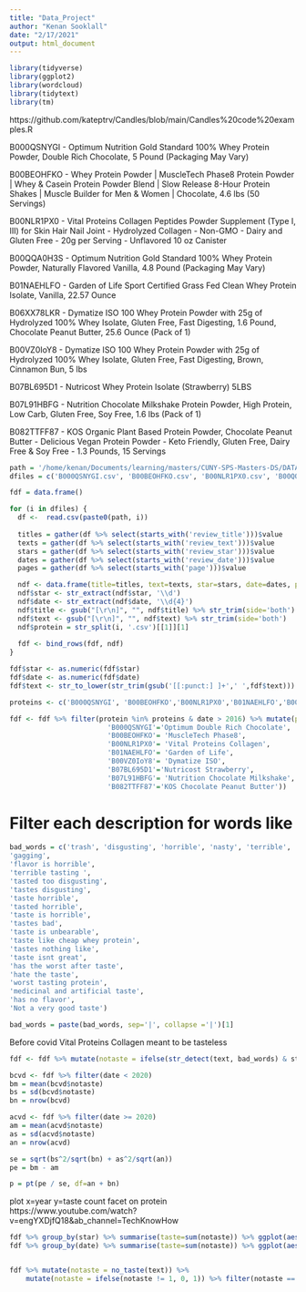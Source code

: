 ```yaml
---
title: "Data_Project"
author: "Kenan Sooklall"
date: "2/17/2021"
output: html_document
---
```


```r
library(tidyverse)
library(ggplot2)
library(wordcloud)
library(tidytext)
library(tm)
```
https://github.com/kateptrv/Candles/blob/main/Candles%20code%20examples.R


B000QSNYGI - Optimum Nutrition Gold Standard 100% Whey Protein Powder, Double Rich Chocolate, 5 Pound (Packaging May Vary)

B00BEOHFKO - Whey Protein Powder | MuscleTech Phase8 Protein Powder | Whey & Casein Protein Powder Blend | Slow Release 8-Hour Protein Shakes | Muscle Builder for Men & Women | Chocolate, 4.6 lbs (50 Servings)

B00NLR1PX0 - Vital Proteins Collagen Peptides Powder Supplement (Type I, III) for Skin Hair Nail Joint - Hydrolyzed Collagen - Non-GMO - Dairy and Gluten Free - 20g per Serving - Unflavored 10 oz Canister

B00QQA0H3S - Optimum Nutrition Gold Standard 100% Whey Protein Powder, Naturally Flavored Vanilla, 4.8 Pound (Packaging May Vary)

B01NAEHLFO - Garden of Life Sport Certified Grass Fed Clean Whey Protein Isolate, Vanilla, 22.57 Ounce

B06XX78LKR - Dymatize ISO 100 Whey Protein Powder with 25g of Hydrolyzed 100% Whey Isolate, Gluten Free, Fast Digesting, 1.6 Pound, Chocolate Peanut Butter, 25.6 Ounce (Pack of 1)

B00VZ0IoY8 - Dymatize ISO 100 Whey Protein Powder with 25g of Hydrolyzed 100% Whey Isolate, Gluten Free, Fast Digesting, Brown, Cinnamon Bun, 5 lbs

B07BL695D1 - Nutricost Whey Protein Isolate (Strawberry) 5LBS

B07L91HBFG - Nutrition Chocolate Milkshake Protein Powder, High Protein, Low Carb, Gluten Free, Soy Free, 1.6 lbs (Pack of 1)

B082TTFF87 - KOS Organic Plant Based Protein Powder, Chocolate Peanut Butter - Delicious Vegan Protein Powder - Keto Friendly, Gluten Free, Dairy Free & Soy Free - 1.3 Pounds, 15 Servings


```r
path = '/home/kenan/Documents/learning/masters/CUNY-SPS-Masters-DS/DATA_606/project/'
dfiles = c('B000QSNYGI.csv', 'B00BEOHFKO.csv', 'B00NLR1PX0.csv', 'B00QQA0H3S.csv', 'B01NAEHLFO.csv', 'B06XX78LKR.csv', 'B07BL695D1.csv', 'B07L91HBFG.csv', 'B082TTFF87.csv', 'B00VZ0IoY8.csv')
```

```r
fdf = data.frame()

for (i in dfiles) {
  df <-  read.csv(paste0(path, i))  
  
  titles = gather(df %>% select(starts_with('review_title')))$value
  texts = gather(df %>% select(starts_with('review_text')))$value
  stars = gather(df %>% select(starts_with('review_star')))$value
  dates = gather(df %>% select(starts_with('review_date')))$value
  pages = gather(df %>% select(starts_with('page')))$value

  ndf <- data.frame(title=titles, text=texts, star=stars, date=dates, page=pages)
  ndf$star <- str_extract(ndf$star, '\\d')
  ndf$date <- str_extract(ndf$date, '\\d{4}')
  ndf$title <- gsub("[\r\n]", "", ndf$title) %>% str_trim(side='both')
  ndf$text <- gsub("[\r\n]", "", ndf$text) %>% str_trim(side='both')
  ndf$protein = str_split(i, '.csv')[[1]][1]
  
  fdf <- bind_rows(fdf, ndf)
}

fdf$star <- as.numeric(fdf$star)
fdf$date <- as.numeric(fdf$date)
fdf$text <- str_to_lower(str_trim(gsub('[[:punct:] ]+',' ',fdf$text)))

proteins <- c('B000QSNYGI', 'B00BEOHFKO','B00NLR1PX0','B01NAEHLFO','B00VZ0IoY8','B07BL695D1','B07L91HBFG','B082TTFF87')

fdf <- fdf %>% filter(protein %in% proteins & date > 2016) %>% mutate(protein=recode(protein, 
                        'B000QSNYGI'='Optimum Double Rich Chocolate',
                        'B00BEOHFKO'= 'MuscleTech Phase8',
                        'B00NLR1PX0'= 'Vital Proteins Collagen',
                        'B01NAEHLFO'= 'Garden of Life',
                        'B00VZ0IoY8'= 'Dymatize ISO',
                        'B07BL695D1'='Nutricost Strawberry',
                        'B07L91HBFG'= 'Nutrition Chocolate Milkshake',
                        'B082TTFF87'='KOS Chocolate Peanut Butter'))
```

# Filter each description for words like
```r
bad_words = c('trash', 'disgusting', 'horrible', 'nasty', 'terrible', 'abomination', 'horrid', 'bad', 'tasteless', 'awful', 'flavor is awful',
'gagging',
'flavor is horrible',
'terrible tasting ',
'tasted too disgusting',
'tastes disgusting',
'taste horrible',
'tasted horrible',
'taste is horrible',
'tastes bad',
'taste is unbearable',
'taste like cheap whey protein',
'tastes nothing like',
'taste isnt great',
'has the worst after taste',
'hate the taste',
'worst tasting protein',
'medicinal and artificial taste',
'has no flavor',
'Not a very good taste')

bad_words = paste(bad_words, sep='|', collapse ='|')[1]
```

Before covid
Vital Proteins Collagen meant to be tasteless
```r
fdf <- fdf %>% mutate(notaste = ifelse(str_detect(text, bad_words) & star < 4, 1, 0))

bcvd <- fdf %>% filter(date < 2020)
bm = mean(bcvd$notaste)
bs = sd(bcvd$notaste)
bn = nrow(bcvd)

acvd <- fdf %>% filter(date >= 2020)
am = mean(acvd$notaste)
as = sd(acvd$notaste)
an = nrow(acvd)

se = sqrt(bs^2/sqrt(bn) + as^2/sqrt(an))
pe = bm - am

p = pt(pe / se, df=an + bn)
```

plot x=year y=taste count facet on protein
https://www.youtube.com/watch?v=engYXDjfQ18&ab_channel=TechKnowHow
```r
fdf %>% group_by(star) %>% summarise(taste=sum(notaste)) %>% ggplot(aes(x=star, y=taste)) + geom_col()
fdf %>% group_by(date) %>% summarise(taste=sum(notaste)) %>% ggplot(aes(x=date, y=taste)) + geom_col()


fdf %>% mutate(notaste = no_taste(text)) %>%
    mutate(notaste = ifelse(notaste != 1, 0, 1)) %>% filter(notaste == 1) %>% ggplot(aes(x=shake)) + geom_bar() + coord_flip()
```